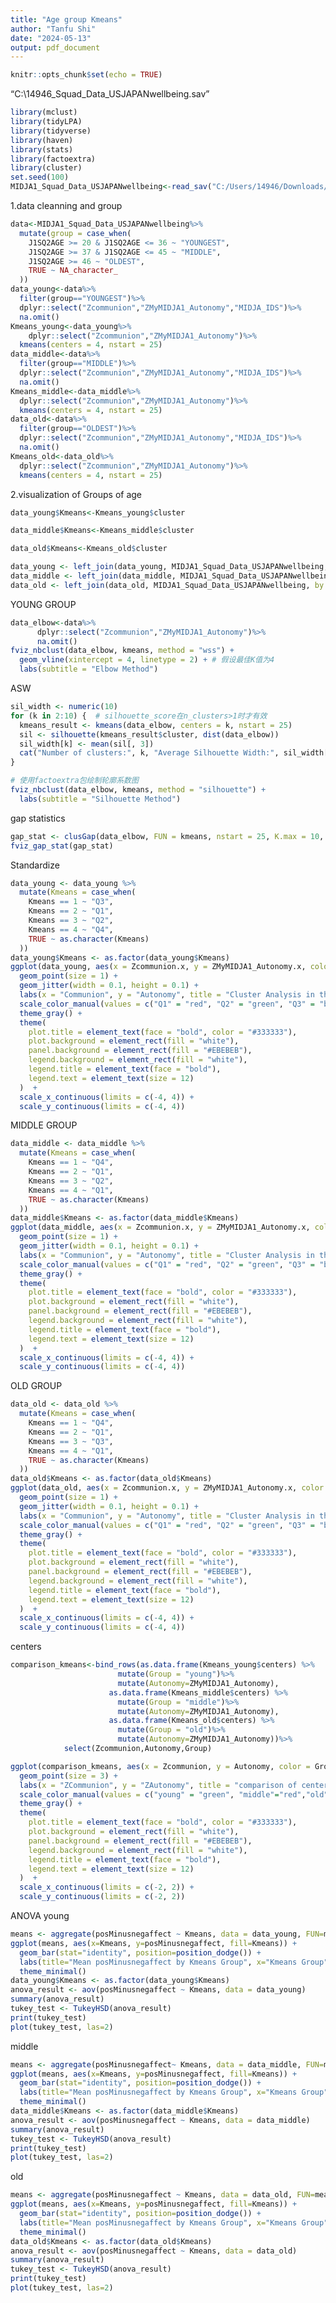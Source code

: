 ---
title: "Age group Kmeans"
author: "Tanfu Shi"
date: "2024-05-13"
output: pdf_document
---

```{r setup, include=FALSE}
knitr::opts_chunk$set(echo = TRUE)
```
"C:\Users\14946\Downloads\MIDJA1_Squad_Data_USJAPANwellbeing.sav"
```{r}
library(mclust)
library(tidyLPA)
library(tidyverse)
library(haven)
library(stats)
library(factoextra)
library(cluster)
set.seed(100)
MIDJA1_Squad_Data_USJAPANwellbeing<-read_sav("C:/Users/14946/Downloads/MIDJA1_Squad_Data_USJAPANwellbeing.sav")
```
1.data cleanning and group
```{r}
data<-MIDJA1_Squad_Data_USJAPANwellbeing%>%
  mutate(group = case_when(
    J1SQ2AGE >= 20 & J1SQ2AGE <= 36 ~ "YOUNGEST",
    J1SQ2AGE >= 37 & J1SQ2AGE <= 45 ~ "MIDDLE",
    J1SQ2AGE >= 46 ~ "OLDEST",
    TRUE ~ NA_character_
  ))
data_young<-data%>%
  filter(group=="YOUNGEST")%>%
  dplyr::select("Zcommunion","ZMyMIDJA1_Autonomy","MIDJA_IDS")%>%
  na.omit()
Kmeans_young<-data_young%>%
    dplyr::select("Zcommunion","ZMyMIDJA1_Autonomy")%>%
  kmeans(centers = 4, nstart = 25)
data_middle<-data%>%
  filter(group=="MIDDLE")%>%
  dplyr::select("Zcommunion","ZMyMIDJA1_Autonomy","MIDJA_IDS")%>%
  na.omit()
Kmeans_middle<-data_middle%>%
  dplyr::select("Zcommunion","ZMyMIDJA1_Autonomy")%>%
  kmeans(centers = 4, nstart = 25)
data_old<-data%>%
  filter(group=="OLDEST")%>%
  dplyr::select("Zcommunion","ZMyMIDJA1_Autonomy","MIDJA_IDS")%>%
  na.omit()
Kmeans_old<-data_old%>%
  dplyr::select("Zcommunion","ZMyMIDJA1_Autonomy")%>%
  kmeans(centers = 4, nstart = 25)
```
2.visualization of Groups of age
```{r}
data_young$Kmeans<-Kmeans_young$cluster

data_middle$Kmeans<-Kmeans_middle$cluster

data_old$Kmeans<-Kmeans_old$cluster

data_young <- left_join(data_young, MIDJA1_Squad_Data_USJAPANwellbeing, by = "MIDJA_IDS")
data_middle <- left_join(data_middle, MIDJA1_Squad_Data_USJAPANwellbeing, by = "MIDJA_IDS")
data_old <- left_join(data_old, MIDJA1_Squad_Data_USJAPANwellbeing, by = "MIDJA_IDS")

```
YOUNG GROUP
```{r}
data_elbow<-data%>%
      dplyr::select("Zcommunion","ZMyMIDJA1_Autonomy")%>%
      na.omit()
fviz_nbclust(data_elbow, kmeans, method = "wss") +
  geom_vline(xintercept = 4, linetype = 2) + # 假设最佳K值为4
  labs(subtitle = "Elbow Method")

```
ASW
```{r}
sil_width <- numeric(10)
for (k in 2:10) {  # silhouette_score在n_clusters>1时才有效
  kmeans_result <- kmeans(data_elbow, centers = k, nstart = 25)
  sil <- silhouette(kmeans_result$cluster, dist(data_elbow))
  sil_width[k] <- mean(sil[, 3])
  cat("Number of clusters:", k, "Average Silhouette Width:", sil_width[k], "\n")
}

# 使用factoextra包绘制轮廓系数图
fviz_nbclust(data_elbow, kmeans, method = "silhouette") +
  labs(subtitle = "Silhouette Method")
```

gap statistics
```{r}
gap_stat <- clusGap(data_elbow, FUN = kmeans, nstart = 25, K.max = 10, B = 50)
fviz_gap_stat(gap_stat)
```

Standardize 
```{r}
data_young <- data_young %>%
  mutate(Kmeans = case_when(
    Kmeans == 1 ~ "Q3",
    Kmeans == 2 ~ "Q1",
    Kmeans == 3 ~ "Q2",
    Kmeans == 4 ~ "Q4",
    TRUE ~ as.character(Kmeans)
  ))
data_young$Kmeans <- as.factor(data_young$Kmeans)
ggplot(data_young, aes(x = Zcommunion.x, y = ZMyMIDJA1_Autonomy.x, color = Kmeans)) +
  geom_point(size = 1) +
  geom_jitter(width = 0.1, height = 0.1) +  
  labs(x = "Communion", y = "Autonomy", title = "Cluster Analysis in the US YOUNG data") +
  scale_color_manual(values = c("Q1" = "red", "Q2" = "green", "Q3" = "blue", "Q4" = "purple")) +
  theme_gray() +  
  theme(
    plot.title = element_text(face = "bold", color = "#333333"),
    plot.background = element_rect(fill = "white"),
    panel.background = element_rect(fill = "#EBEBEB"),
    legend.background = element_rect(fill = "white"),
    legend.title = element_text(face = "bold"),
    legend.text = element_text(size = 12)
  )  +
  scale_x_continuous(limits = c(-4, 4)) + 
  scale_y_continuous(limits = c(-4, 4))   
```
MIDDLE GROUP
```{r}
data_middle <- data_middle %>%
  mutate(Kmeans = case_when(
    Kmeans == 1 ~ "Q4",
    Kmeans == 2 ~ "Q1",
    Kmeans == 3 ~ "Q2",
    Kmeans == 4 ~ "Q1",
    TRUE ~ as.character(Kmeans)
  ))
data_middle$Kmeans <- as.factor(data_middle$Kmeans)
ggplot(data_middle, aes(x = Zcommunion.x, y = ZMyMIDJA1_Autonomy.x, color = Kmeans)) +
  geom_point(size = 1) +
  geom_jitter(width = 0.1, height = 0.1) +  
  labs(x = "Communion", y = "Autonomy", title = "Cluster Analysis in the US MIDDLE data") +
  scale_color_manual(values = c("Q1" = "red", "Q2" = "green", "Q3" = "blue", "Q4" = "purple")) +
  theme_gray() +  
  theme(
    plot.title = element_text(face = "bold", color = "#333333"),
    plot.background = element_rect(fill = "white"),
    panel.background = element_rect(fill = "#EBEBEB"),
    legend.background = element_rect(fill = "white"),
    legend.title = element_text(face = "bold"),
    legend.text = element_text(size = 12)
  )  +
  scale_x_continuous(limits = c(-4, 4)) + 
  scale_y_continuous(limits = c(-4, 4))   
```
OLD GROUP
```{r}
data_old <- data_old %>%
  mutate(Kmeans = case_when(
    Kmeans == 1 ~ "Q4",
    Kmeans == 2 ~ "Q1",
    Kmeans == 3 ~ "Q3",
    Kmeans == 4 ~ "Q1",
    TRUE ~ as.character(Kmeans)
  ))
data_old$Kmeans <- as.factor(data_old$Kmeans)
ggplot(data_old, aes(x = Zcommunion.x, y = ZMyMIDJA1_Autonomy.x, color = Kmeans)) +
  geom_point(size = 1) +
  geom_jitter(width = 0.1, height = 0.1) +  
  labs(x = "Communion", y = "Autonomy", title = "Cluster Analysis in the US OLD data") +
  scale_color_manual(values = c("Q1" = "red", "Q2" = "green", "Q3" = "blue", "Q4" = "purple")) +
  theme_gray() +  
  theme(
    plot.title = element_text(face = "bold", color = "#333333"),
    plot.background = element_rect(fill = "white"),
    panel.background = element_rect(fill = "#EBEBEB"),
    legend.background = element_rect(fill = "white"),
    legend.title = element_text(face = "bold"),
    legend.text = element_text(size = 12)
  )  +
  scale_x_continuous(limits = c(-4, 4)) + 
  scale_y_continuous(limits = c(-4, 4))   
```
centers
```{r}
comparison_kmeans<-bind_rows(as.data.frame(Kmeans_young$centers) %>% 
                        mutate(Group = "young")%>%
                        mutate(Autonomy=ZMyMIDJA1_Autonomy),
                      as.data.frame(Kmeans_middle$centers) %>% 
                        mutate(Group = "middle")%>%
                        mutate(Autonomy=ZMyMIDJA1_Autonomy),
                      as.data.frame(Kmeans_old$centers) %>% 
                        mutate(Group = "old")%>%
                        mutate(Autonomy=ZMyMIDJA1_Autonomy))%>%
            select(Zcommunion,Autonomy,Group)

ggplot(comparison_kmeans, aes(x = Zcommunion, y = Autonomy, color = Group)) +
  geom_point(size = 3) +
  labs(x = "ZCommunion", y = "ZAutonomy", title = "comparison of centers") +
  scale_color_manual(values = c("young" = "green", "middle"="red","old"="yellow"))+
  theme_gray() +  
  theme(
    plot.title = element_text(face = "bold", color = "#333333"),
    plot.background = element_rect(fill = "white"),
    panel.background = element_rect(fill = "#EBEBEB"),
    legend.background = element_rect(fill = "white"),
    legend.title = element_text(face = "bold"),
    legend.text = element_text(size = 12)
  )  +
  scale_x_continuous(limits = c(-2, 2)) + 
  scale_y_continuous(limits = c(-2, 2))   
```

ANOVA
young
```{r}
means <- aggregate(posMinusnegaffect ~ Kmeans, data = data_young, FUN=mean)
ggplot(means, aes(x=Kmeans, y=posMinusnegaffect, fill=Kmeans)) +
  geom_bar(stat="identity", position=position_dodge()) +
  labs(title="Mean posMinusnegaffect by Kmeans Group", x="Kmeans Group", y="Mean posMinusnegaffect") +
  theme_minimal()
data_young$Kmeans <- as.factor(data_young$Kmeans)
anova_result <- aov(posMinusnegaffect ~ Kmeans, data = data_young)
summary(anova_result)
tukey_test <- TukeyHSD(anova_result)
print(tukey_test)
plot(tukey_test, las=2)
```
middle
```{r}
means <- aggregate(posMinusnegaffect~ Kmeans, data = data_middle, FUN=mean)
ggplot(means, aes(x=Kmeans, y=posMinusnegaffect, fill=Kmeans)) +
  geom_bar(stat="identity", position=position_dodge()) +
  labs(title="Mean posMinusnegaffect by Kmeans Group", x="Kmeans Group", y="Mean posMinusnegaffect") +
  theme_minimal()
data_middle$Kmeans <- as.factor(data_middle$Kmeans)
anova_result <- aov(posMinusnegaffect ~ Kmeans, data = data_middle)
summary(anova_result)
tukey_test <- TukeyHSD(anova_result)
print(tukey_test)
plot(tukey_test, las=2)
```
old
```{r}
means <- aggregate(posMinusnegaffect ~ Kmeans, data = data_old, FUN=mean)
ggplot(means, aes(x=Kmeans, y=posMinusnegaffect, fill=Kmeans)) +
  geom_bar(stat="identity", position=position_dodge()) +
  labs(title="Mean posMinusnegaffect by Kmeans Group", x="Kmeans Group", y="Mean posMinusnegaffect") +
  theme_minimal()
data_old$Kmeans <- as.factor(data_old$Kmeans)
anova_result <- aov(posMinusnegaffect ~ Kmeans, data = data_old)
summary(anova_result)
tukey_test <- TukeyHSD(anova_result)
print(tukey_test)
plot(tukey_test, las=2)
```
